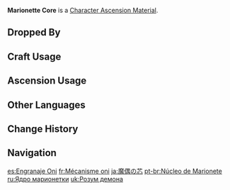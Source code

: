 {{Item Infobox
|id           = 113022
|image        = Item Marionette Core.png
|type         = Character Ascension Materials
|group        = Normal Boss Drops
|invCategory  = Character Development Items
|rarity       = 4
|description  = This core can power the inorganic Maguu Kenki and cause it to wield a blade like a living being.<br />Flesh decays, and with it decay all martial arts mastery and all poignant memories.<br />Perhaps only by converting one's four limbs and body into sturdy mechanical parts, and by at last sacrificing one's very own heart for a sophisticated mechanical one, can one transcend the impermanence of the fleshly form...
|source1      = Dropped by Lv. 30+ [[Maguu Kenki]]
}}
'''Marionette Core''' is a [[Character Ascension Material]].

==Dropped By==
{{Dropped By|level=30}}

==Craft Usage==
{{Craft Usage}}

==Ascension Usage==
{{Ascension Usage}}

==Other Languages==
{{Other Languages
|en      = Marionette Core
|zhs     = 魔偶机心
|zhs_rm  = Mó Ǒu Jī Xīn
|zht     = 魔偶機心
|zht_rm  = Mó Ǒu Jī Xīn
|zh_tl   = Magic Puppet Machine Core
|ja      = 魔偶の芯
|ja_rm   = Maguu no Shin
|ja_tl   = Maguu's Core
|ko      = 꼭두각시 부품
|ko_rm   = Kkokdugaksi Bupum
|ko_tl   = Puppet Part
|es      = Engranaje Oni
|es_tl   = Oni Gear
|fr      = Mécanisme oni
|fr_tl   = Oni Mechanism
|ru      = Ядро марионетки
|ru_tl   = 
|th      = Marionette Core
|vi      = Lõi Marionette
|vi_tl   = Marionette Core
|de      = Marionettenkern
|de_tl   = Marionette Core
|id      = Marionette Core
|pt      = Núcleo de Marionete
|pt_tl   = Marionette Core
}}

==Change History==
{{Change History|1.6}}

==Navigation==
{{Development Item Navbox|type=Character Materials}}

[[es:Engranaje Oni]]
[[fr:Mécanisme oni]]
[[ja:魔偶の芯]]
[[pt-br:Núcleo de Marionete]]
[[ru:Ядро марионетки]]
[[uk:Розум демона]]
